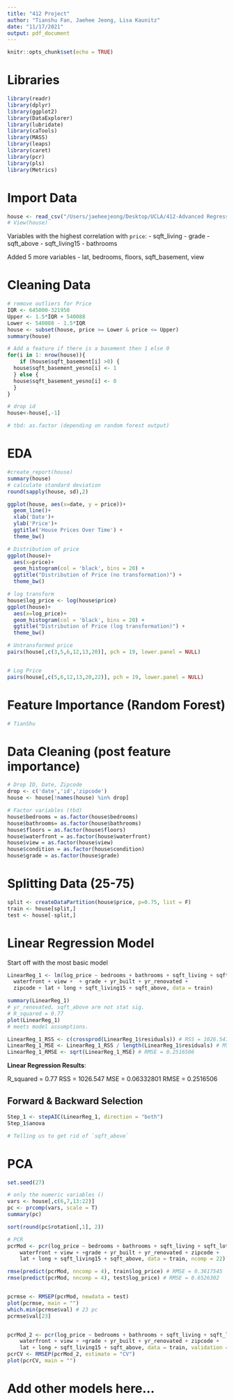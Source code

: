 ```yaml
---
title: "412 Project"
author: "Tianshu Fan, Jaehee Jeong, Lisa Kaunitz"
date: "11/17/2021"
output: pdf_document
---
```


```r
knitr::opts_chunk$set(echo = TRUE)
```

# Libraries

```r
library(readr)
library(dplyr)
library(ggplot2)
library(DataExplorer)
library(lubridate)
library(caTools)
library(MASS)
library(leaps)
library(caret)
library(pcr)
library(pls)
library(Metrics)
```

# Import Data

```r
house <- read_csv("/Users/jaeheejeong/Desktop/UCLA/412-Advanced Regression and Predictive Modeling/Project/STAT_412/kc_house_data.csv")
# View(house)
```


Variables with the highest correlation with `price`: 
- sqft_living
- grade
- sqft_above
- sqft_living15
- bathrooms

Added 5 more variables
- lat, bedrooms, floors, sqft_basement, view

# Cleaning Data

```r
# remove outliers for Price 
IQR <- 645000-321950
Upper <- 1.5*IQR + 540088
Lower <- 540088 - 1.5*IQR
house <- subset(house, price >= Lower & price <= Upper)
summary(house)

# Add a feature if there is a basement then 1 else 0
for(i in 1: nrow(house)){
    if (house$sqft_basement[i] >0) {
  house$sqft_basement_yesno[i] <- 1
  } else {
  house$sqft_basement_yesno[i] <- 0
  }
}

# drop id
house<-house[,-1]

# tbd: as.factor (depending on random forest output)
```

# EDA 

```r
#create_report(house)
summary(house)
# calculate standard deviation
round(sapply(house, sd),2)

ggplot(house, aes(x=date, y = price))+
  geom_line()+
  xlab('Date')+
  ylab('Price')+
  ggtitle('House Prices Over Time') + 
  theme_bw()

# Distribution of price
ggplot(house)+
  aes(x=price)+
  geom_histogram(col = 'black', bins = 20) +
  ggtitle("Distribution of Price (no transformation)") +
  theme_bw()

# log transform 
house$log_price <- log(house$price)
ggplot(house)+
  aes(x=log_price)+
  geom_histogram(col = 'black', bins = 20) +
  ggtitle("Distribution of Price (log transformation)") +
  theme_bw()

# Untransformed price
pairs(house[,c(3,5,6,12,13,20)], pch = 19, lower.panel = NULL)


# Log Price
pairs(house[,c(5,6,12,13,20,22)], pch = 19, lower.panel = NULL)

```


# Feature Importance (Random Forest)

```r
# TianShu 


```


# Data Cleaning (post feature importance)

```r
# Drop ID, Date, Zipcode
drop <- c('date','id','zipcode')
house <- house[!names(house) %in% drop]

# Factor variables (tbd)
house$bedrooms = as.factor(house$bedrooms)
house$bathrooms= as.factor(house$bathrooms)
house$floors = as.factor(house$floors)
house$waterfront = as.factor(house$waterfront)
house$view = as.factor(house$view)
house$condition = as.factor(house$condition)
house$grade = as.factor(house$grade)

```

# Splitting Data (25-75)

```r
split <- createDataPartition(house$price, p=0.75, list = F)
train <- house[split,]
test <- house[-split,]
```

# Linear Regression Model

Start off with the most basic model

```r

LinearReg_1 <- lm(log_price ~ bedrooms + bathrooms + sqft_living + sqft_lot + floors + 
  waterfront + view +  + grade + yr_built + yr_renovated + 
  zipcode + lat + long + sqft_living15 + sqft_above, data = train)

summary(LinearReg_1)
# yr_renovated, sqft_above are not stat sig.
# R_squared = 0.77
plot(LinearReg_1)
# meets model assumptions. 

LinearReg_1_RSS <- c(crossprod(LinearReg_1$residuals)) # RSS = 1026.547
LinearReg_1_MSE <- LinearReg_1_RSS / length(LinearReg_1$residuals) # MSE = 0.06332801
LinearReg_1_RMSE <- sqrt(LinearReg_1_MSE) # RMSE = 0.2516506

```

__Linear Regression Results__: 

R_squared = 0.77
RSS = 1026.547
MSE = 0.06332801
RMSE = 0.2516506



## Forward & Backward Selection 

```r
Step_1 <- stepAIC(LinearReg_1, direction = "both")
Step_1$anova

# Telling us to get rid of `sqft_above`
```

# PCA

```r
set.seed(27)

# only the numeric variables ()
vars <- house[,c(6,7,13:22)]
pc <- prcomp(vars, scale = T)
summary(pc)

sort(round(pc$rotation[,1], 2))

# PCR
pcrMod <- pcr(log_price ~ bedrooms + bathrooms + sqft_living + sqft_lot + floors + 
    waterfront + view + +grade + yr_built + yr_renovated + zipcode + 
    lat + long + sqft_living15 + sqft_above, data = train, ncomp = 22)

rmse(predict(pcrMod, nncomp = 4), train$log_price) # RMSE = 0.3617545
rmse(predict(pcrMod, nncomp = 4), test$log_price) # RMSE = 0.6526302


pcrmse <- RMSEP(pcrMod, newdata = test)
plot(pcrmse, main = "")
which.min(pcrmse$val) # 23 pc
pcrmse$val[23]


pcrMod_2 <- pcr(log_price ~ bedrooms + bathrooms + sqft_living + sqft_lot + floors + 
    waterfront + view + +grade + yr_built + yr_renovated + zipcode + 
    lat + long + sqft_living15 + sqft_above, data = train, validation = "CV", ncomp = 22, segments = 10)
pcrCV <- RMSEP(pcrMod_2, estimate = "CV")
plot(pcrCV, main = "")
```

# Add other models here... 
